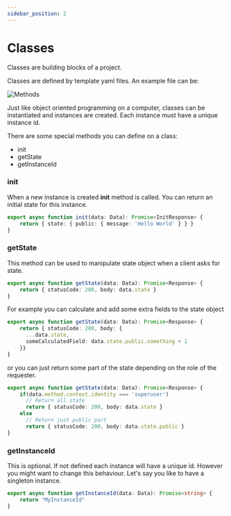 ```yaml
---
sidebar_position: 2
---
```


# Classes

Classes are building blocks of a project. 

Classes are defined by template yaml files. An example file can be:


![Methods](/img/simple_template.png)

Just like object oriented programming on a computer, classes can be instantiated and instances are created. Each instance must have a unique instance id.

There are some special methods you can define on a class:

- init
- getState
- getInstanceId

### init

When a new instance is created __init__ method is called. You can return an initial state for this instance.

```typescript
export async function init(data: Data): Promise<InitResponse> {
    return { state: { public: { message: 'Hello World' } } }
}
```

### getState

This method can be used to manipulate state object when a client asks for state. 

```typescript
export async function getState(data: Data): Promise<Response> {
    return { statusCode: 200, body: data.state }
}
```

For example you can calculate and add some extra fields to the state object

```typescript
export async function getState(data: Data): Promise<Response> {
    return { statusCode: 200, body: {
      ...data.state,
      someCalculatedField: data.state.public.something + 1
    }}
}
```

or you can just return some part of the state depending on the role of the requester.

```typescript
export async function getState(data: Data): Promise<Response> {
    if(data.method.context.identity === 'superuser')
      // Return all state
      return { statusCode: 200, body: data.state }
    else 
      // Return just public part
      return { statusCode: 200, body: data.state.public }
}
```

### getInstanceId

This is optional. If not defined each instance will have a unique id. However you might want to change this behaviour. Let's say you like to have a singleton instance.

```typescript
export async function getInstanceId(data: Data): Promise<string> {
    return "MyInstanceId"
}
```

